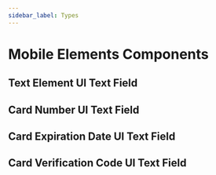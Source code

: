 ```yaml
---
sidebar_label: Types
---
```




# Mobile Elements Components

## Text Element UI Text Field

## Card Number UI Text Field

## Card Expiration Date UI Text Field

## Card Verification Code UI Text Field
